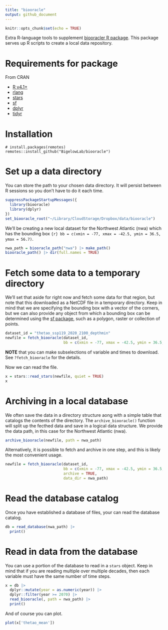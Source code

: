 ```yaml
---
title: "biooracle"
output: github_document
---
```


```r
knitr::opts_chunk$set(echo = TRUE)
```

Extra R-language tools to supplement [biooracler R package](https://github.com/bio-oracle/biooracler). This package serves up R scripts to create a local data repository.

# Requirements for package

From CRAN

  + [R v4.1+](https://www.r-project.org/)
  + [rlang](https://CRAN.R-project.org/package=rlang)
  + [stars](https://CRAN.R-project.org/package=stars)
  + [sf](https://CRAN.R-project.org/package=sf)
  + [dplyr](https://CRAN.R-project.org/package=dplyr)
  + [tidyr](https://CRAN.R-project.org/package=tidyr)
  

# Installation

```
# install.packages(remotes)
remotes::install_github("BigelowLab/biooracle")
```

# Set up a data directory

You can store the path to your chosen data directory. It will persist between R sessions so you don't have to do it each time.

```r
suppressPackageStartupMessages({
  library(biooracle)
  library(dplyr)
})
set_biooracle_root("~/Library/CloudStorage/Dropbox/data/biooracle")
```

We'll be creating a new local dataset for the Northwest Atlantic (nwa) which has the bounding box `{r} bb = c(xmin = -77, xmax = -42.5, ymin = 36.5, ymax = 56.7)`.

```r
nwa_path = biooracle_path("nwa") |> make_path()
biooracle_path() |> dir(full.names = TRUE)
```

# Fetch some data to a temporary directory

We'll set that aside for right now and fetch some data for that region, but note that this downloaded as a NetCDF file in a temporary directory.  Keep in mind that we are specifying the
bounding box with a vector of the corners, but we can also provide any object from which a bounding box can be determined using the [sf package](https://CRAN.R-project.org/package=sf), such as a polygon, raster or collection of points.

```r
dataset_id = "thetao_ssp119_2020_2100_depthmin"
newfile = fetch_biooracle(dataset_id, 
                          bb = c(xmin = -77, xmax = -42.5, ymin = 36.5, ymax = 56.7))
```

**NOTE** that you can make subselections of variable and times to download.  See `?fetch_biooracle` for the details.


Now we can read the file.

```r
x = stars::read_stars(newfile, quiet = TRUE)
x
```

# Archiving in a local database

We often save the data in a directory structure aong with a simple table that catalogs the contents of the directory.  The `archive_biooracle()` function will split up the fecthed data and save in a logical data structure.  We provide the data path, in this case for the Northwest Atlantic (nwa).

```r
archive_biooracle(newfile, path = nwa_path)
```

Alternatively, it is possible to fetch and archive in one step, and this is likely the most convenient usage.

```r
newfile = fetch_biooracle(dataset_id, 
                          bb = c(xmin = -77, xmax = -42.5, ymin = 36.5, ymax = 56.7),
                          archive = TRUE,
                          data_dir = nwa_path)
```

# Read the database catalog

Once you have established a database of files, your can read the database catalog.

```r
db = read_database(nwa_path) |>
  print()
```


# Read in data from the database

You can use a portion of the database to read in a `stars` object.  Keep in mind that if you are reading multiple over multiple decades, then each variable must have the same number of time steps.

```r
x = db |>
  dplyr::mutate(year = as.numeric(year)) |>
  dplyr::filter(year >= 2070) |>
  read_biooracle(, path = nwa_path) |>
  print()
```

And of course you can plot.

```r
plot(x['thetao_mean'])
```
